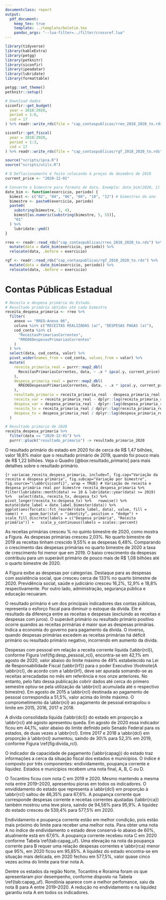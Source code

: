 ```yaml
---
documentclass: report
output:
  pdf_document:
    keep_tex: true
    template: ../template/boletim.tex
    pandoc_args: "--lua-filter=../filter/crossref.lua"
---
```


```r
library(tidyverse)
library(kableExtra)
library(petgg)
library(petknitr)
library(siconfir)
library(ipeadatar)
library(lubridate)
library(formattable)

petgg::set_theme()
petknitr::setup()
```

```r
# Download dados
siconfir::get_budget(
  year = 2018:2020,
  period = 1:6,
  cod = 17
) %>% readr::write_rds(file = "cap_contaspublicas/rreo_2018_2020_to.rds")

siconfir::get_fiscal(
  year = 2018:2020,
  period = 1:3,
  cod = 17
) %>% readr::write_rds(file = "cap_contaspublicas/rgf_2018_2020_to.rds")
```

```r
source("scripts/ipca.R")
source("scripts/utils.R")

# O Deflacionamento é feito colocando à preços de dezembro de 2018
current_price <- "2020-12-01"

# Converte o bimestre para formato de data. Exemplo: date_bim(2020, 1) -> "2020-02-01"
date_bim <- function(exercicio, periodo) {
  bimest <- c("02", "04", "06", "08", "10", "12") # bimestres do ano
  bimestre <- paste0(exercicio, periodo)
  paste0(
    substring(bimestre, 1, 4),
    bimest[as.numeric(substring(bimestre, 5, 5))],
    "01"
  ) %>%
    lubridate::ymd()
}

rreo <- readr::read_rds("cap_contaspublicas/rreo_2018_2020_to.rds") %>%
  mutate(data = date_bim(exercicio, periodo)) %>%
  relocate(data, .before = exercicio)

rgf <- readr::read_rds("cap_contaspublicas/rgf_2018_2020_to.rds") %>%
  mutate(data = date_bim(exercicio, periodo)) %>%
  relocate(data, .before = exercicio)
```

# Contas Públicas Estadual

```r
# Receita e despesa primária do Estado.
# Resultado primário obtidos até cada bimestre
receita_despesa_primaria <- rreo %>%
  filter(
    anexo == "RREO-Anexo 06",
    coluna %in% c("RECEITAS REALIZADAS (a)", "DESPESAS PAGAS (a)"),
    cod_conta %in% c(
      "ReceitasPrimariasCorrentes",
      "RREO6DespesasPrimariasCorrentes"
    )
  ) %>%
  select(data, cod_conta, valor) %>%
  pivot_wider(names_from = cod_conta, values_from = valor) %>%
  mutate(
    receita_primaria_real = purrr::map2_dbl(
      ReceitasPrimariasCorrentes, data, ~ .x * ipca(.y, current_price)
    ),
    despesa_primaria_real = purrr::map2_dbl(
      RREO6DespesasPrimariasCorrentes, data, ~ .x * ipca(.y, current_price)
    ),
    resultado_primario = receita_primaria_real - despesa_primaria_real,
    receita_var = receita_primaria_real - dplyr::lag(receita_primaria_real, order_by = data),
    despesa_var = despesa_primaria_real - dplyr::lag(despesa_primaria_real, order_by = data),
    receita_tx = receita_primaria_real / dplyr::lag(receita_primaria_real, order_by = data) -1,
    despesa_tx = despesa_primaria_real / dplyr::lag(despesa_primaria_real, order_by = data) -1
  )
```

```r
# Resultado primario de 2020
receita_despesa_primaria %>%
  filter(data == "2020-12-01") %>%
  purrr::pluck("resultado_primario") -> resultado_primario_2020
```

O resultado primário do estado em 2020 foi de cerca de R\$ 1,47 bilhões, valor 18,8% maior que o resultado primário de 2019, quando foi pouco mais de R\$ 1,22 bilhões. Veja o Quadro [@box:resultado_primario] para mais detalhes sobre o resultado primário.

```{r variacao_receita_despesa_primaria, include=T, fig.cap="Variação da receita e despesa primária", fig.subcap="Variação por bimestre", fig.source="\\abbr{siconfi}", wrap = TRUE}
# Variação de receita e despesa primária real por bimestre
receita_despesa_primaria %>%
  filter(lubridate::month(data) >= 10 & lubridate::year(data) >= 2019) %>%
  select(data, receita_tx, despesa_tx) %>%
  pivot_longer(receita_tx:despesa_tx) %>%
  rowwise() %>%
  mutate(date_label = date_label_bimester(data)) %>%
  ggplot(aes(forcats::fct_reorder(date_label, data), value, fill = name)) +
  geom_bar(stat = "identity", position = "dodge") +
  scale_fill_discrete(labels = c("Despesa primária", "Receita primária")) +
  scale_y_continuous(labels = scales::percent)
```

As receitas primárias cresceu % no quinto bimestre de 2020, como mostra a Figura. As despesas primárias cresceu 2,03%. No quarto bimestre de 2019 as receitas tinham crescido 9,55% e as despesas 6,48%. Comparando o crescimento das despesas primárias no quarto bimestre de 2020 a taxa de crescimento foi menor que em 2019. O baixo crescimento da despesas contribuiu para um superávit primário de pouco mais de R\$ 1,08 bilhões até o quarto bimestre de 2020.

A Figura exibe as despesas por categorias. Destaque para as despesas com assistência social, que cresceu cerca de 133% no quarto bimestre de 2020. Previdência social, saúde e judiciário cresceu 16,2%, 12,9% e 18,8% respectivamente. Por outro lado, administração, segurança pública e educação recuaram.

::: {.smbox data-latex="[label={box:resultado_primario}]{O que é o resultado primário}"}
O resultado primário é um dos principais indicadores das contas públicas, representa o esforço fiscal para diminuir o estoque da dívida. Ele é resultado da diferença entre as receitas e despesas (excluindo as receitas e despesas com juros). O superávit primário ou resultado primário positivo ocorre quandos as receitas primárias é maior que as despesas primárias. Indica a economia do governo para pagamento da dívida. O inverso, quando despesas primárias excedem as receitas primárias há déficit primário ou resultado primário negativo, incorrendo em aumento da dívida.
:::

Despesas com pessoal em relação a receita corrente líquida (\\abbr{rcl}), conforme Figura \\ref{fig:desp_pessoal_rcl}, encontra-se em 42,1% em agosto de 2020, valor abaixo do limite máximo de 49% estabelecido na Lei de Responsabilidade Fiscal (\\abbr{lrf}) para o poder Executivo \\footnote{A \\abbr{rcl}, de acordo com a \\abbr{lrf}, deve ser apurada somando-se as receitas arrecadadas no mês em referência e nos onze anteriores. No entanto, pelo fato dessa publicação cobrir dados até cerca do primero semestre optou-se pela utilização da \\abbr{rcl} acumulada até o respectivo bimestre}. Em agosto de 2015 a \\abbr{rcl} destinada ao pagamento de pessoal correspondia a 51,5%, valor acima do limite máximo. O comprometimento da \\abbr{rcl} ao pagamento de pessoal extrapolou o limite em 2015, 2016, 2017 e 2018.

A dívida consolidada líquida (\\abbr{dcl}) do estado em proporção a \\abbr{rcl} até agosto apresentou queda. Em agosto de 2020 essa indicador ficou em 44,1%, valor abaixo do limite definido pelo Senado Federal para os estados, de duas vezes a \\abbr{rcl}. Entre 2017 e 2018 a \\abbr{dcl} em proporção à \\abbr{rcl} aumentou, saindo de 30\\% para 52,3% em 2019, conforme Figura \\ref{fig:divida_rcl}.

O indicador da capacidade de pagamento (\\abbr{capag}) do estado traz informações a cerca da situação fiscal dos estados e municípios. O índice é composto por três componentes: endividamento, poupança corrente e liquidez. Estados e municípios recebem uma nota final, A, B, C ou D.

O Tocantins ficou com nota C em 2019 e 2020. Mesmo mantendo a mesma nota entre 2019--2020, apresentou pioras em todos os indicadores. O envididamento do estado que representa a \\abbr{dcl} em proporção à \\abbr{rcl} saltou de 46,35% para 67,6%. A poupança corrente que corresponde despesas corrente e receitas correntes ajustadas (\\abbr{rca}) também mostrou uma leve piora, saindo de 94,56% para 95,9%. A liquidez do estado cresceu de 539,4% para 577,5% em 2020.

Endividamento e poupança corrente estão em melhor condição, pois estão mais próximo do limite para receber uma melhor nota. Para obter uma nota A no índice de endividamento o estado deve conservá-lo abaixo de 60%, atualmente está em 67,6%. A poupança corrente recebeu nota C em 2020 conforme Tabela \\ref{tab:capag_uf}. Uma elevação na nota da poupança corrente para B requer uma relação despesas correntes e \\abbr{rca} menor que 95%, em 2020 ficou em 95,85%. A liquidez do estado encontra-se em situação mais delicada, em 2020 fechou em 577,5%, valor quase cinco vezes acima do limite para tirar nota A.

Dentre os estados da região Norte, Tocantins e Roraima foram os que apresentaram pior desempenho, conforme disposto na Tabela \\ref{tab:capag_uf}. Rondônia aparece com a melhor perfomance, saiu da nota B para A entre 2019--2020. A redução no endividamento e na liquidez garantiu nota A em todos os indicadores.
